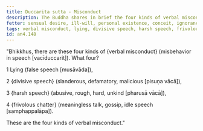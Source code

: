 ```yaml
---
title: Duccarita sutta - Misconduct
description: The Buddha shares in brief the four kinds of verbal misconduct - 1) lying, 2) divisive speech, 3) harsh speech, and 4) frivolous chatter.
fetter: sensual desire, ill-will, personal existence, conceit, ignorance
tags: verbal misconduct, lying, divisive speech, harsh speech, frivolous chatter, speech, communication, an, an4
id: an4.148
---
```


"Bhikkhus, there are these four kinds of \{verbal misconduct} (misbehavior in speech [vacīduccarit]). What four?

1 Lying (false speech [musāvāda]),

2 \{divisive speech} (slanderous, defamatory, malicious [pisuṇa vācā]),

3 \{harsh speech} (abusive, rough, hard, unkind [pharusā vācā]),

4 \{frivolous chatter} (meaningless talk, gossip, idle speech [samphappalāpa]).

These are the four kinds of verbal misconduct."